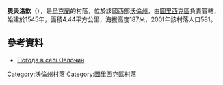 {{coord|51|4|31|N|24|14|41|E|scale:30000|display=title}}

'''奧夫洛欽'''（{{lang-uk|Овлочин}}），是[[烏克蘭|烏克蘭]]的村落，位於該國西部[[沃倫州|沃倫州]]，由[[圖里西克區|圖里西克區]]負責管轄，始建於1545年，面積4.44平方公里，海拔高度187米，2001年該村落人口581。

==參考資料==
* [http://weather.in.ua/ua/volynskaja/18443 Погода в селі Овлочин]{{Wayback|url=http://weather.in.ua/ua/volynskaja/18443 |date=20160305205503 }}

[[Category:沃倫州村落|Category:沃倫州村落]]
[[Category:圖里西克區村落|Category:圖里西克區村落]]


{{Volyn-geo-stub}}
